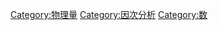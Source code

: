 {{Commons category}}
{{Cat main|无量纲量}}

[[Category:物理量|Category:物理量]]
[[Category:因次分析|Category:因次分析]]
[[Category:数|Category:数]]